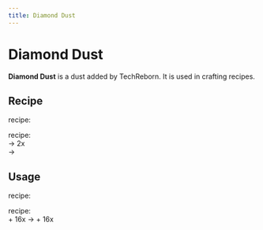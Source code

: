 ```yaml
---
title: Diamond Dust
---
```


<ItemImage file="diamond_dust" alt="Diamond Dust" size="200" />

# Diamond Dust

**Diamond Dust** is a dust added by TechReborn. It is used in crafting recipes.

## Recipe

<McItem slug="minecraft:crafting_table" inline={true}/> recipe:  
<CraftingTable recipe="input techreborn:small_pile_of_diamond_dust techreborn:small_pile_of_diamond_dust air input techreborn:small_pile_of_diamond_dust techreborn:small_pile_of_diamond_dust air input air air air output techreborn:diamond_dust"/>

<McItem slug="techreborn:grinder" inline={true}/> recipe:  
<McItem slug="minecraft:diamond_ore" inline={true}/> → 2x <McItem slug="techreborn:diamond_dust" inline={true}/>  
<McItem slug="minecraft:diamond" inline={true}/> → <McItem slug="techreborn:diamond_dust" inline={true}/>

## Usage

<McItem slug="minecraft:crafting_table" inline={true}/> recipe:  
<CraftingTable recipe="input air air air input air techreborn:diamond_dust air input air air air output techreborn:small_pile_of_diamond_dust,4"/>

<CraftingTable recipe="input techreborn:diamond_dust techreborn:titanium_ingot air input techreborn:diamond_dust techreborn:titanium_ingot air input techreborn:diamond_dust techreborn:electronic_circuit techreborn:battery output techreborn:rockcutter"/>

<CraftingTable recipe="input techreborn:diamond_dust minecraft:glass techreborn:diamond_dust input minecraft:glass techreborn:diamond_dust minecraft:glass input techreborn:advanced_circuit techreborn:solar_panel techreborn:advanced_circuit output techreborn:solar_panel"/>

<CraftingTable recipe="input techreborn:diamond_dust minecraft:glass techreborn:diamond_dust input minecraft:glass techreborn:diamond_dust minecraft:glass input techreborn:advanced_circuit techreborn:basic_machine_frame techreborn:advanced_circuit output techreborn:solar_panel"/>

<CraftingTable recipe="input techreborn:diamond_dust techreborn:reinforced_glass techreborn:diamond_dust input techreborn:reinforced_glass techreborn:diamond_dust techreborn:reinforced_glass input techreborn:advanced_circuit techreborn:solar_panel techreborn:advanced_circuit output techreborn:solar_panel"/>

<CraftingTable recipe="input techreborn:iridium_ingot techreborn:advanced_alloy_plate techreborn:iridium_ingot input techreborn:advanced_alloy_plate techreborn:diamond_dust techreborn:advanced_alloy_plate input techreborn:iridium_ingot techreborn:advanced_alloy_plate techreborn:iridium_ingot output techreborn:iridium_alloy_ingot"/>

<CraftingTable recipe="input techreborn:diamond_dust techreborn:steel_ingot techreborn:diamond_dust input techreborn:steel_ingot air techreborn:steel_ingot input techreborn:diamond_dust techreborn:steel_ingot techreborn:diamond_dust output techreborn:diamond_saw_blade,4"/>

<CraftingTable recipe="input techreborn:diamond_dust techreborn:steel_ingot techreborn:diamond_dust input techreborn:steel_ingot minecraft:diamond techreborn:steel_ingot input techreborn:diamond_dust techreborn:steel_ingot techreborn:diamond_dust output techreborn:diamond_grinding_head,2"/>

<CraftingTable recipe="input minecraft:glass minecraft:glass minecraft:glass input minecraft:redstone techreborn:diamond_dust minecraft:redstone input minecraft:glass minecraft:glass minecraft:glass output techreborn:glass_fiber_cable,4"/>

<CraftingTable recipe="input minecraft:glass minecraft:glass minecraft:glass input techreborn:silver_ingot techreborn:diamond_dust techreborn:silver_ingot input minecraft:glass minecraft:glass minecraft:glass output techreborn:glass_fiber_cable,6"/>

<CraftingTable recipe="input minecraft:glass minecraft:glass minecraft:glass input techreborn:electrum_ingot techreborn:diamond_dust techreborn:electrum_ingot input minecraft:glass minecraft:glass minecraft:glass output techreborn:glass_fiber_cable,8"/>

<McItem slug="techreborn:implosion_compressor" inline={true}/> recipe:  
<McItem slug="techreborn:diamond_dust" inline={true}/> + 16x <McItem slug="minecraft:TNT" inline={true}/> → <McItem slug="minecraft:diamond" inline={true}/> + 16x <McItem slug="techreborn:dark_ashes" inline={true}/>
